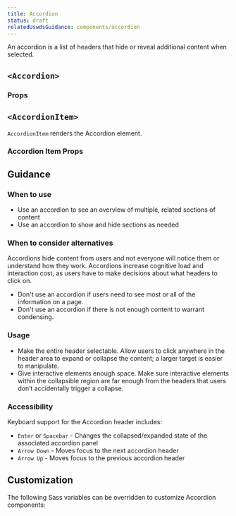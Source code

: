 ```yaml
---
title: Accordion
status: draft
relatedUswdsGuidance: components/accordion
---
```



An accordion is a list of headers that hide or reveal additional content when selected.

## `<Accordion>`

<StorybookExample
  componentName="accordion"
  sourceFilePath="components/Accordion/Accordion.tsx"
  storyId="components-accordion--default"
/>

### Props

<PropTable componentName="Accordion" />

## `<AccordionItem>`

<ViewSourceLink sourceFilePath="components/Accordion/AccordionItem.tsx" />

`AccordionItem` renders the Accordion element.

### Accordion Item Props

<PropTable componentName="AccordionItem" />

## Guidance

### When to use

- Use an accordion to see an overview of multiple, related sections of content
- Use an accordion to show and hide sections as needed

### When to consider alternatives

Accordions hide content from users and not everyone will notice them or understand how they work.
Accordions increase cognitive load and interaction cost, as users have to make decisions about what headers to click on.

- Don't use an accordion if users need to see most or all of the information on a page.
- Don't use an accordion if there is not enough content to warrant condensing.

### Usage

- Make the entire header selectable. Allow users to click anywhere in the header area to expand or collapse the content; a larger target is easier to manipulate.
- Give interactive elements enough space. Make sure interactive elements within the collapsible region are far enough from the headers that users don’t accidentally trigger a collapse.

### Accessibility

Keyboard support for the Accordion header includes:

- `Enter` or `Spacebar` - Changes the collapsed/expanded state of the associated accordion panel
- `Arrow Down` - Moves focus to the next accordion header
- `Arrow Up` - Moves focus to the previous accordion header

## Customization

The following Sass variables can be overridden to customize Accordion components:

<ComponentThemeOptions componentname="accordion" />
